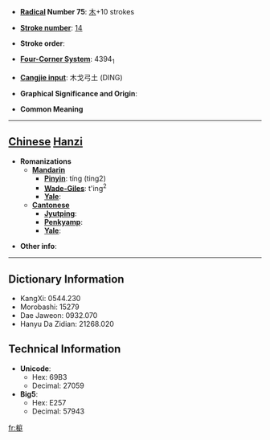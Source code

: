* '''[[Wiktionary:Chinese radical index| Radical]] Number 75''': [[Wiktionary:Chinese radical index 木|木]]+10 strokes

* '''[[Wiktionary:Chinese total strokes index|Stroke number]]''': [[Wiktionary:Chinese total strokes index 14|14]]

* '''Stroke order''': 

* '''[[Wiktionary:Chinese four corner index|Four-Corner System]]''': 4394<sub>1</sub>

* '''[[Wiktionary:Chinese Cangjie index|Cangjie input]]''': 木戈弓土 (DING)

* '''Graphical Significance and Origin''': 

* '''Common Meaning'''

----

== [[Chinese]] [[Hanzi]] ==

* '''Romanizations'''
** '''[[Mandarin]]'''
*** '''[[Pinyin]]''': tíng (ting2)
*** '''[[Wade-Giles]]''': t'ing<sup>2</sup>
*** '''[[Yale]]''': 
** '''[[Cantonese]]'''
*** '''[[Jyutping]]''':
*** '''[[Penkyamp]]''': 
*** '''[[Yale]]''': 

* '''Other info''': 

----

== Dictionary Information ==

* KangXi: 0544.230
* Morobashi: 15279
* Dae Jaweon: 0932.070
* Hanyu Da Zidian: 21268.020

== Technical Information ==

* '''Unicode''':
** Hex: 69B3
** Decimal: 27059
* '''Big5''':
** Hex: E257
** Decimal: 57943

[[fr:榳]]